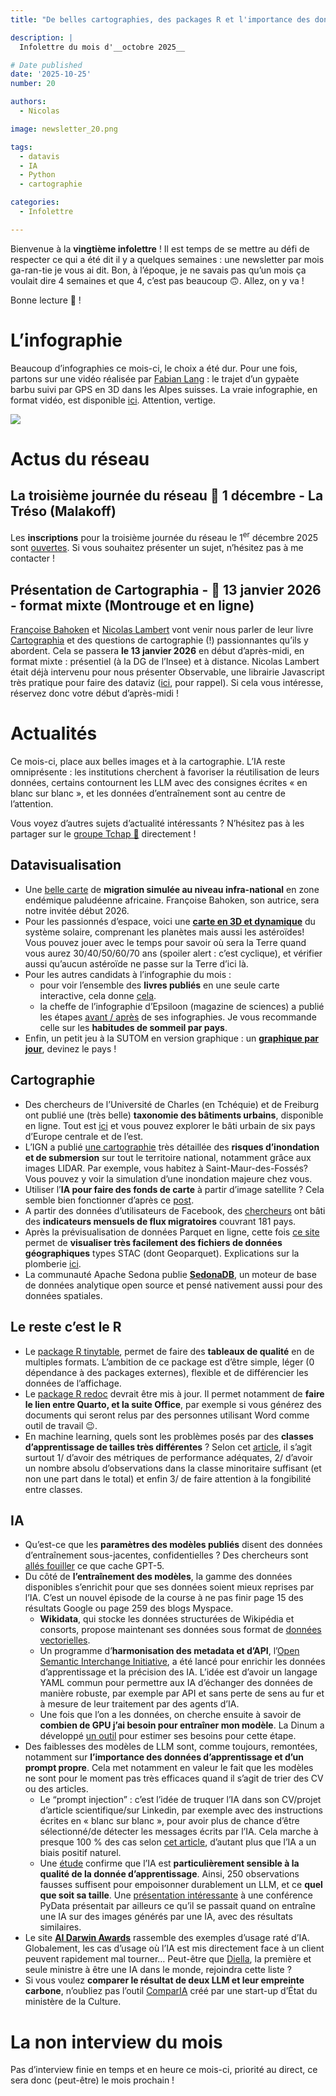 ```yaml
---
title: "De belles cartographies, des packages R et l'importance des données d'entraînement pour l'IA"

description: |
  Infolettre du mois d'__octobre 2025__

# Date published
date: '2025-10-25'
number: 20

authors:
  - Nicolas

image: newsletter_20.png

tags:
  - datavis
  - IA
  - Python
  - cartographie 

categories:
  - Infolettre

---
```



Bienvenue à la **vingtième infolettre** ! Il est temps de se mettre au défi de respecter ce qui a été dit il y a quelques semaines : une newsletter par mois ga-ran-tie je vous ai dit. Bon, à l'époque, je ne savais pas qu'un mois ça voulait dire 4 semaines et que 4, c'est pas beaucoup 🙃. Allez, on y va !  

Bonne lecture 📔 ! 

# L'infographie

Beaucoup d'infographies ce mois-ci, le choix a été dur. Pour une fois, partons sur une vidéo réalisée par [Fabian Lang](https://www.fabianlang.net/schweizer-bergwelten/) : le trajet d'un gypaète barbu suivi par GPS en 3D dans les Alpes suisses. La vraie infographie, en format vidéo, est disponible [ici](https://www.linkedin.com/posts/fbnlng_vulture-beardedvulture-cartography-activity-7274787245021188097-L9vj). Attention, vertige. 

![](2025_10_gypaete.png)



# Actus du réseau

##  La troisième journée du réseau 📅 1 décembre - La Tréso (Malakoff)
Les **inscriptions** pour la troisième journée du réseau le 1^er^ décembre 2025 sont [ouvertes](https://www.eventbrite.com/e/billets-3e-journee-du-reseau-des-data-scientists-1664052518879?aff=oddtdtcreator). Si vous souhaitez présenter un sujet, n'hésitez pas à me contacter ! 

## Présentation de Cartographia - 📅 13 janvier 2026 - format mixte (Montrouge et en ligne)
[Françoise Bahoken](https://bsky.app/profile/fbahoken.bsky.social) et [Nicolas Lambert](https://bsky.app/profile/neocarto.bsky.social) vont venir nous parler de leur livre [Cartographia](https://neocarto.hypotheses.org/22669) et des questions de cartographie (!) passionnantes qu'ils y abordent. Cela se passera **le 13 janvier 2026** en début d'après-midi, en format mixte : présentiel (à la DG de l'Insee) et à distance. Nicolas Lambert était déjà intervenu pour nous présenter Observable, une librairie Javascript très pratique pour faire des dataviz ([ici](../../event/presentation-dobservable-par-nicolas-lambert/index.qmd), pour rappel). Si cela vous intéresse, réservez donc votre début d'après-midi ! 

# Actualités
Ce mois-ci, place aux belles images et à la cartographie. L'IA reste omniprésente : les institutions cherchent à favoriser la réutilisation de leurs données, certains contournent les LLM avec des consignes écrites « en blanc sur blanc »,  et les données d'entraînement sont au centre de l'attention.






::: {.callout-tip}
Vous voyez d'autres sujets d'actualité intéressants ? N'hésitez pas à les partager sur le [groupe Tchap 💬](https://tchap.gouv.fr/#/room/#ssphub:agent.finances.tchap.gouv.fr) directement !
:::

## Datavisualisation
- Une [belle carte](https://neocarto.hypotheses.org/21980) de **migration simulée au niveau infra-national** en zone endémique paludéenne africaine. Françoise Bahoken, son autrice, sera notre invitée début 2026.  
- Pour les passionnés d'espace, voici une [**carte en 3D et dynamique**](https://atlasof.space/) du système solaire, comprenant les planètes mais aussi les astéroïdes! Vous pouvez jouer avec le temps pour savoir où sera la Terre quand vous aurez 30/40/50/60/70 ans (spoiler alert : c'est cyclique), et vérifier aussi qu'aucun astéroïde ne passe sur la Terre d'ici là. 
- Pour les autres candidats à l'infographie du mois : 
  - pour voir l'ensemble des **livres publiés** en une seule carte interactive, cela donne [cela](https://phiresky.github.io/isbn-visualization/?).
  - la cheffe de l’infographie d’Epsiloon (magazine de sciences) a publié les étapes [avant / après](https://www.figma.com/proto/C8xDR9mlWX8kBV0crJr1IK/Les-infographies-d-Epsiloon?page-id=3102%3A2581&node-id=3102-2979&viewport=1040%2C640%2C0.18&t=h0dF40xsTRgqYfJi-8&scaling=scale-down-width&content-scaling=fixed&starting-point-node-id=3102%3A2583&hide-ui=1) de ses infographies. Je vous recommande celle sur les **habitudes de sommeil par pays**. 
- Enfin, un petit jeu à la SUTOM en version graphique : un [**graphique par jour**](https://chartle.cc/), devinez le pays ! 


## Cartographie
- Des chercheurs de l'Université de Charles (en Tchéquie) et de Freiburg ont publié une (très belle) **taxonomie des bâtiments urbains**, disponible en ligne. Tout est [ici](https://urbantaxonomy.org) et vous pouvez explorer le bâti urbain de six pays d'Europe centrale et de l'est.  
- L'IGN a publié [une cartographie](https://www.ign.fr/publications-de-l-ign/institut/kiosque/publications/atlas_anthropocene/2025/Atlas-2025-risque-inondation.pdf) très détaillée des **risques d'inondation et de submersion** sur tout le territoire national, notamment grâce aux images LIDAR. Par exemple, vous habitez à Saint-Maur-des-Fossés? Vous pouvez y voir la simulation d'une inondation majeure chez vous.   
- Utiliser l'**IA pour faire des fonds de carte** à partir d'image satellite ? Cela semble bien fonctionner d'après ce [post](https://www.linkedin.com/posts/davidoesch_map-generation-geospatial-activity-7379129420801875968-yNzj).
- A partir des données d'utilisateurs de Facebook, des [chercheurs](https://www.pnas.org/doi/10.1073/pnas.2409418122) ont bâti des **indicateurs mensuels de flux migratoires** couvrant 181 pays. 
- Après la prévisualisation de données Parquet en ligne, cette fois [ce site](https://developmentseed.org/stac-map/) permet de **visualiser très facilement des fichiers de données géographiques** types STAC (dont Geoparquet). Explications sur la plomberie [ici](https://developmentseed.org/blog/2025-09-02-stacmap/).
- La communauté Apache Sedona publie [**SedonaDB**](https://sedona.apache.org/latest/blog/2025/09/24/introducing-sedonadb-a-single-node-analytical-database-engine-with-geospatial-as-a-first-class-citizen/), un moteur de base de données analytique open source et pensé nativement aussi pour des données spatiales. 

## Le reste c'est le R
- Le [package R tinytable](https://vincentarelbundock.github.io/tinytable/), permet de faire des **tableaux de qualité** en de multiples formats. L'ambition de ce package est d'être simple, léger (0 dépendance à des packages externes), flexible et de différencier les données de l'affichage. 
- Le [package R redoc](https://r-consortium.org/all-projects/2025-group-1.html#reviving-redoc) devrait être mis à jour. Il permet notamment de **faire le lien entre Quarto, et la suite Office**, par exemple si vous générez des documents qui seront relus par des personnes utilisant Word comme outil de travail 😉.  
- En machine learning, quels sont les problèmes posés par des **classes d'apprentissage de tailles très différentes** ? Selon cet [article](https://datascience.stackexchange.com/questions/134389/is-class-imbalance-really-a-problem-in-machine-learning), il s'agit surtout 1/ d'avoir des métriques de performance adéquates, 2/ d'avoir un nombre absolu d'observations dans la classe minoritaire suffisant (et non une part dans le total) et enfin 3/ de faire attention à la fongibilité entre classes.   

## IA
- Qu'est-ce que les **paramètres des modèles publiés** disent des données d'entraînement sous-jacentes, confidentielles ? Des chercheurs sont [allés fouiller](https://fi-le.net/oss/) ce que cache GPT-5. 
- Du côté de **l'entraînement des modèles**, la gamme des données disponibles s'enrichit pour que ses données soient mieux reprises par l'IA. C'est un nouvel épisode de la course à ne pas finir page 15 des résultats Google ou page 259 des blogs Myspace.  
  - **Wikidata**, qui stocke les données structurées de Wikipédia et consorts, propose  maintenant ses données sous format de [données vectorielles](https://www.wikidata.org/wiki/Wikidata:Embedding_Project/October_1_2025_Release). 
  - Un programme d'**harmonisation des metadata et d'API**, l'[Open Semantic Interchange Initiative](https://www.snowflake.com/en/blog/open-semantic-interchange-ai-standard/), a été lancé pour enrichir les données d'apprentissage et la précision des IA. L'idée est d'avoir un langage YAML commun pour permettre aux IA d'échanger des données de manière robuste, par exemple par API et sans perte de sens au fur et à mesure de leur traitement par des agents d'IA. 
  - Une fois que l'on a les données, on cherche ensuite à savoir de **combien de GPU j'ai besoin pour entraîner mon modèle**. La Dinum a développé [un outil](https://github.com/etalab-ia/InfraScale) pour estimer ses besoins pour cette étape. 
- Des faiblesses des modèles de LLM sont, comme toujours, remontées, notamment sur **l'importance des données d'apprentissage et d'un prompt propre**. Cela met notamment en valeur le fait que les modèles ne sont pour le moment pas très efficaces quand il s'agit de trier des CV ou des articles.
  - Le "prompt injection" : c'est l'idée de truquer l'IA dans son CV/projet d'article scientifique/sur Linkedin, par exemple avec des instructions écrites en « blanc sur blanc », pour avoir plus de chance d'être sélectionné/de détecter les messages écrits par l'IA. Cela marche à presque 100 % des cas selon [cet article](https://arxiv.org/pdf/2509.10248), d'autant plus que l'IA a un biais positif naturel. 
  - Une [étude](https://www.anthropic.com/research/small-samples-poison) confirme que l'IA est **particulièrement sensible à la qualité de la donnée d'apprentissage**. Ainsi, 250 observations fausses suffisent pour empoisonner durablement un LLM, et ce **quel que soit sa taille**. Une [présentation intéressante](https://www.youtube.com/watch?v=zKW8sVIOCTY) à une conférence PyData présentait par ailleurs ce qu'il se passait quand on entraîne une IA sur des images générés par une IA, avec des résultats similaires.  
- Le site [**AI Darwin Awards**](https://aidarwinawards.org/nominees-2025.html) rassemble des exemples d'usage raté d'IA. Globalement, les cas d'usage où l'IA est mis directement face à un client peuvent rapidement mal tourner...  Peut-être que [Diella](https://www.politico.eu/article/albania-apppoints-worlds-first-virtual-minister-edi-rama-diella/), la première et seule ministre à être une IA dans le monde, rejoindra cette liste ?
- Si vous voulez **comparer le résultat de deux LLM et leur empreinte carbone**, n'oubliez pas l'outil [ComparIA](https://comparia.beta.gouv.fr/) créé par une start-up d'État du ministère de la Culture.

# La non interview du mois
Pas d'interview finie en temps et en heure ce mois-ci, priorité au direct, ce sera donc (peut-être) le mois prochain ! 

